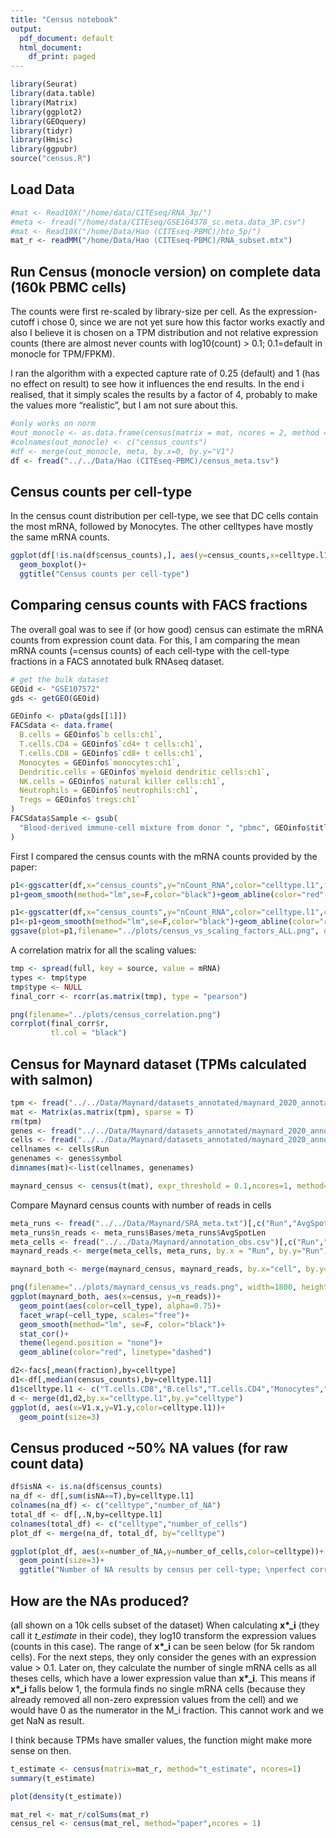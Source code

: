 ```yaml
---
title: "Census notebook"
output:
  pdf_document: default
  html_document:
    df_print: paged
---
```

```r
library(Seurat)
library(data.table)
library(Matrix)
library(ggplot2)
library(GEOquery)
library(tidyr)
library(Hmisc)
library(ggpubr)
source("census.R")
```


## Load Data
```r
#mat <- Read10X("/home/data/CITEseq/RNA_3p/")
#meta <- fread("/home/data/CITEseq/GSE164378_sc.meta.data_3P.csv")
#mat <- Read10X("/home/Data/Hao (CITEseq-PBMC)/hto_5p/")
mat_r <- readMM("/home/Data/Hao (CITEseq-PBMC)/RNA_subset.mtx")
```

## Run Census (monocle version) on complete data (160k PBMC cells)

The counts were first re-scaled by library-size per cell. As the expression-cutoff i chose 0, since we are not yet sure how this factor works exactly and also I believe it is chosen on a TPM distribution and not relative expression counts (there are almost never counts with log10(count) > 0.1; 0.1=default in monocle for TPM/FPKM).

I ran the algorithm with a expected capture rate of 0.25 (default) and 1 (has no effect on result) to see how it influences the end results. In the end i realised, that it simply scales the results by a factor of 4, probably to make the values more "realistic", but I am not sure about this. 

```r
#only works on norm
#out_monocle <- as.data.frame(census(matrix = mat, ncores = 2, method = "monocle"))
#colnames(out_monocle) <- c("census_counts")
#df <- merge(out_monocle, meta, by.x=0, by.y="V1")
df <- fread("../../Data/Hao (CITEseq-PBMC)/census_meta.tsv")

```

## Census counts per cell-type

In the census count distribution per cell-type, we see that DC cells contain the most mRNA, followed by Monocytes. The other celltypes have mostly the same mRNA counts. 
```r
ggplot(df[!is.na(df$census_counts),], aes(y=census_counts,x=celltype.l1,fill=celltype.l1))+
  geom_boxplot()+
  ggtitle("Census counts per cell-type")
```
## Comparing census counts with FACS fractions

The overall goal was to see if (or how good) census can estimate the mRNA counts from expression count data. For this, I am comparing the mean mRNA counts (=census counts) of each cell-type with the cell-type fractions in a FACS annotated bulk RNAseq dataset. 

```r
# get the bulk dataset
GEOid <- "GSE107572"
gds <- getGEO(GEOid)

GEOinfo <- pData(gds[[1]])
FACSdata <- data.frame(
  B.cells = GEOinfo$`b cells:ch1`,
  T.cells.CD4 = GEOinfo$`cd4+ t cells:ch1`,
  T.cells.CD8 = GEOinfo$`cd8+ t cells:ch1`,
  Monocytes = GEOinfo$`monocytes:ch1`,
  Dendritic.cells = GEOinfo$`myeloid dendritic cells:ch1`,
  NK.cells = GEOinfo$`natural killer cells:ch1`,
  Neutrophils = GEOinfo$`neutrophils:ch1`,
  Tregs = GEOinfo$`tregs:ch1`
)
FACSdata$Sample <- gsub(
  "Blood-derived immune-cell mixture from donor ", "pbmc", GEOinfo$title
)

```

First I compared the census counts with the mRNA counts provided by the paper:
```r
p1<-ggscatter(df,x="census_counts",y="nCount_RNA",color="celltype.l1",facet.by = "celltype.l2",cor.coef = T,palette = "jco", conf.int=T, alpha=0.8, title="Census mRNA counts vs mRNA counts from Hao et al (red dashed line show perfect correlation, black is linear model)",ylab = "Hao et al mRNA counts", cor.method="pearson")
p1+geom_smooth(method="lm",se=F,color="black")+geom_abline(color="red",linetype="dashed")
```
```r
p1<-ggscatter(df,x="census_counts",y="nCount_RNA",color="celltype.l1",cor.coef = T, conf.int=T, alpha=0.75, title="Census mRNA counts vs mRNA counts from Hao et al (red dashed line show perfect correlation, black is linear model)",ylab = "Hao et al mRNA counts", cor.method="pearson")
p1<-p1+geom_smooth(method="lm",se=F,color="black")+geom_abline(color="red",linetype="dashed")
ggsave(plot=p1,filename="../plots/census_vs_scaling_factors_ALL.png", device = "png",width=1200, height=800, units = "px",scale=3)
```


A correlation matrix for all the scaling values:
```r
tmp <- spread(full, key = source, value = mRNA)
types <- tmp$type
tmp$type <- NULL
final_corr <- rcorr(as.matrix(tmp), type = "pearson")

png(filename="../plots/census_correlation.png")
corrplot(final_corr$r,
         tl.col = "black")


```

## Census for Maynard dataset (TPMs calculated with salmon)
```r
tpm <- fread("../../Data/Maynard/datasets_annotated/maynard_2020_annotated_fine/X_tpm.csv")
mat <- Matrix(as.matrix(tpm), sparse = T)
rm(tpm)
genes <- fread("../../Data/Maynard/datasets_annotated/maynard_2020_annotated_fine/var.csv")
cells <- fread("../../Data/Maynard/datasets_annotated/maynard_2020_annotated_fine/obs.csv")
cellnames <- cells$Run
genenames <- genes$symbol
dimnames(mat)<-list(cellnames, genenames)

maynard_census <- census(t(mat), expr_threshold = 0.1,ncores=1, method="monocle")
```

Compare Maynard census counts with number of reads in cells
```r
meta_runs <- fread("../../Data/Maynard/SRA_meta.txt")[,c("Run","AvgSpotLen","Bases")]
meta_runs$n_reads <- meta_runs$Bases/meta_runs$AvgSpotLen
meta_cells <- fread("../../Data/Maynard/annotation_obs.csv")[,c("Run","cell_type")]
maynard_reads <- merge(meta_cells, meta_runs, by.x = "Run", by.y="Run")

maynard_both <- merge(maynard_census, maynard_reads, by.x="cell", by.y="Run")

png(filename="../plots/maynard_census_vs_reads.png", width=1800, height=1200)
ggplot(maynard_both, aes(x=census, y=n_reads))+
  geom_point(aes(color=cell_type), alpha=0.75)+
  facet_wrap(~cell_type, scales="free")+
  geom_smooth(method="lm", se=F, color="black")+
  stat_cor()+
  theme(legend.position = "none")+
  geom_abline(color="red", linetype="dashed")
```



```r
d2<-facs[,mean(fraction),by=celltype]
d1<-df[,median(census_counts),by=celltype.l1]
d1$celltype.l1 <- c("T.cells.CD8","B.cells","T.cells.CD4","Monocytes","other","NK.cells","Dendritic.cells","other T")
d <- merge(d1,d2,by.x="celltype.l1",by.y="celltype")
ggplot(d, aes(x=V1.x,y=V1.y,color=celltype.l1))+
  geom_point(size=3)
```
 

## Census produced ~50% NA values (for **raw** count data)
```r
df$isNA <- is.na(df$census_counts)
na_df <- df[,sum(isNA==T),by=celltype.l1]
colnames(na_df) <- c("celltype","number_of_NA")
total_df <- df[,.N,by=celltype.l1]
colnames(total_df) <- c("celltype","number_of_cells")
plot_df <- merge(na_df, total_df, by="celltype")

ggplot(plot_df, aes(x=number_of_NA,y=number_of_cells,color=celltype))+
  geom_point(size=3)+
  ggtitle("Number of NA results by census per cell-type; \nperfect correlation with number of cells per type,\nwhich means its not cell-type specific")
```

## How are the NAs produced?
(all shown on a 10k cells subset of the dataset)
When calculating **x\*\_i** (they call it _t_estimate_ in their code), they log10 transform the expression values (counts in this case). The range of **x\*\_i** can be seen below (for 5k random cells). For the next steps, they only consider the genes with an expression value > 0.1. Later on, they calculate the number of single mRNA cells as all theses cells, which have a lower expression value than **x\*\_i**. This means if **x\*\_i** falls below 1, the formula finds no single mRNA cells (because they already removed all non-zero expression values from the cell) and we would have 0 as the numerator in the M\_i fraction. This cannot work and we get NaN as result.  

I think because TPMs have smaller values, the function might make more sense on then.

```r
t_estimate <- census(matrix=mat_r, method="t_estimate", ncores=1)
summary(t_estimate)
```
```r
plot(density(t_estimate))
```


```r
mat_rel <- mat_r/colSums(mat_r)
census_rel <- census(mat_rel, method="paper",ncores = 1)
```

